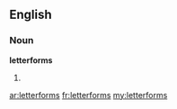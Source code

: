 ==English==

===Noun===
'''letterforms'''

# {{plural of|[[letterform]]}}

[[ar:letterforms]]
[[fr:letterforms]]
[[my:letterforms]]